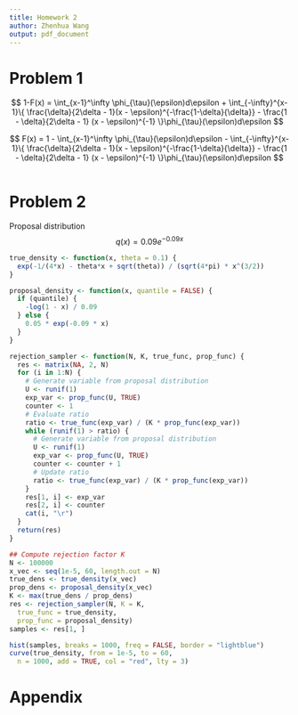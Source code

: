 ```yaml
---
title: Homework 2
author: Zhenhua Wang
output: pdf_document
---
```


# Problem 1
$$
1-F(x) = \int_{x-1}^\infty \phi_{\tau}(\epsilon)d\epsilon + \int_{-\infty}^{x-1}\{ \frac{\delta}{2\delta - 1}(x - \epsilon)^{-\frac{1-\delta}{\delta}} - \frac{1 - \delta}{2\delta - 1} (x - \epsilon)^{-1} \}\phi_{\tau}(\epsilon)d\epsilon
$$

$$
F(x) = 1 - \int_{x-1}^\infty \phi_{\tau}(\epsilon)d\epsilon - \int_{-\infty}^{x-1}\{ \frac{\delta}{2\delta - 1}(x - \epsilon)^{-\frac{1-\delta}{\delta}} - \frac{1 - \delta}{2\delta - 1} (x - \epsilon)^{-1} \}\phi_{\tau}(\epsilon)d\epsilon
$$

```r

```

# Problem 2
\begin{align*}
f(x; \theta)
&= \sqrt{\frac{1}{4\pi}} \frac{\text{exp}(-\frac{1}{4x} - \theta x)}{x^{3/2} \text{exp}(-\sqrt{\theta})} \\
&= \frac{\text{exp}(-\frac{1}{4x} - \theta x +\sqrt{\theta})}{4\pi x^{3/2}}
\end{align*}

Proposal distribution
$$
q(x) = 0.09 e^{-0.09x}
$$

```r
true_density <- function(x, theta = 0.1) {
  exp(-1/(4*x) - theta*x + sqrt(theta)) / (sqrt(4*pi) * x^(3/2))
}

proposal_density <- function(x, quantile = FALSE) {
  if (quantile) {
    -log(1 - x) / 0.09
  } else {
    0.05 * exp(-0.09 * x)
  }
}

rejection_sampler <- function(N, K, true_func, prop_func) {
  res <- matrix(NA, 2, N)
  for (i in 1:N) {
    # Generate variable from proposal distribution
    U <- runif(1)
    exp_var <- prop_func(U, TRUE)
    counter <- 1
    # Evaluate ratio
    ratio <- true_func(exp_var) / (K * prop_func(exp_var))
    while (runif(1) > ratio) {
      # Generate variable from proposal distribution
      U <- runif(1)
      exp_var <- prop_func(U, TRUE)
      counter <- counter + 1
      # Update ratio
      ratio <- true_func(exp_var) / (K * prop_func(exp_var))
    }
    res[1, i] <- exp_var
    res[2, i] <- counter
    cat(i, "\r")
  }
  return(res)
}

## Compute rejection factor K
N <- 100000
x_vec <- seq(1e-5, 60, length.out = N)
true_dens <- true_density(x_vec)
prop_dens <- proposal_density(x_vec)
K <- max(true_dens / prop_dens)
res <- rejection_sampler(N, K = K,
  true_func = true_density,
  prop_func = proposal_density)
samples <- res[1, ]
```

```r
hist(samples, breaks = 1000, freq = FALSE, border = "lightblue")
curve(true_density, from = 1e-5, to = 60,
  n = 1000, add = TRUE, col = "red", lty = 3)
```

# Appendix
